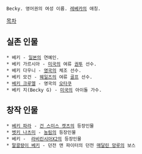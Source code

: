  Becky. 영어권의 여성 이름. [[레베카]]의 애칭.

[[목차]]

== 실존 인물 ==
 * 베키 - [[일본]]의 연예인. 
 * 베키 가르시아 - [[미국]]의 여류 [[권투]] 선수.
 * 베키 다우니 - [[영국]]의 체조 선수.
 * 베키 모건 - [[웨일즈]]의 여류 [[골프]] 선수.
 * [[베키 크루엘]] - 영국의 [[오타쿠]]
 * 베키 지(Becky G) - [[미국]]의 아이돌 가수.
== 창작 인물 ==
 * [[베키 파라]] - [[건 스미스 캣츠]]의 등장인물
 * [[벳키 나츠미]] - [[농림]]의 등장인물
 * 베키 -  [[라비린시아X2]]의 등장인물
 * [[말괄량이 베키]] - 던전 앤 파이터의 던전 [[매달린 망루]]의 보스
